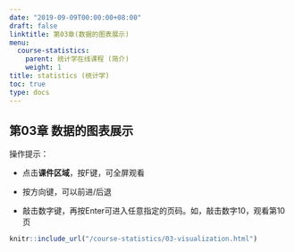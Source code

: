 ```yaml
---
date: "2019-09-09T00:00:00+08:00"
draft: false
linktitle: 第03章(数据的图表展示)
menu:
  course-statistics:
    parent: 统计学在线课程 (简介)
    weight: 1
title: statistics (统计学)
toc: true
type: docs
---
```


## 第03章 数据的图表展示

操作提示：

- 点击**课件区域**，按F键，可全屏观看

- 按方向键，可以前进/后退

- 敲击数字键，再按Enter可进入任意指定的页码。如，敲击数字10，观看第10页


```r
knitr::include_url("/course-statistics/03-visualization.html")
```

